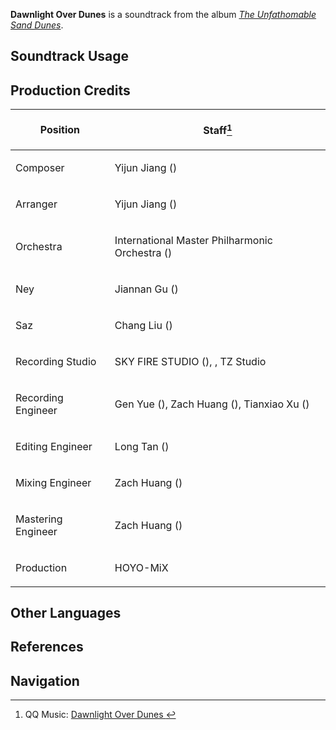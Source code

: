{{Soundtrack Infobox
|image          = The Unfathomable Sand Dunes.png
|album          = The Unfathomable Sand Dunes
|disc           = 1
|number         = 13
|featured       =
|featured2      =
|featured3      =
|featured_disc  =
|featured_disc2 =
|featured_disc3 =
|youtube_id     = ox1wO441AKw
|spotify_id     = 4GF4uzHdKSdi61nJ98YJ0H
|previous       = Dividing Paths
|next           = Dance of Scorpions
}}
'''Dawnlight Over Dunes''' is a soundtrack from the album ''[[The Unfathomable Sand Dunes]]''.

==Soundtrack Usage==
{{Soundtrack Usage
|quest    = 
|location = Girdle of the Sands//day
|domain   = 
}}

==Production Credits==
{| class="wikitable"
! Position
! Staff<ref>QQ Music: [https://y.qq.com/n/ryqq/songDetail/003v3Brk0q3uFw Dawnlight Over Dunes {{zh|沙丘上的曙光}}]</ref>
|-
! Composer
| Yijun Jiang ({{zh|姜以君}})
|-
! Arranger
| Yijun Jiang ({{zh|姜以君}})
|-
! Orchestra
| International Master Philharmonic Orchestra ({{zh|国际首席爱乐乐团}})
|-
! Ney
| Jiannan Gu ({{zh|顾剑楠}})
|-
! Saz
| Chang Liu ({{zh|刘耳朵}})
|-
! Recording Studio
| SKY FIRE STUDIO ({{zh|九紫天诚录音棚}}), {{Not a Typo|52Hz Studio}}, TZ Studio
|-
! Recording Engineer
| Gen Yue ({{zh|岳艮}}), Zach Huang ({{zh|黄巍}}), Tianxiao Xu ({{zh|徐天晓}})
|-
! Editing Engineer
| Long Tan ({{zh|谭龙}})
|-
! Mixing Engineer
| Zach Huang ({{zh|黄巍}})
|-
! Mastering Engineer
| Zach Huang ({{zh|黄巍}})
|-
! Production
| HOYO-MiX
|}
<!--
==Gallery==
<gallery>
</gallery>
-->
==Other Languages==
{{Other Languages
|en      = Dawnlight Over Dunes
|zhs     = 沙丘上的曙光
|zhs_rm  = Shāqiū Shàng de Shǔguāng
|zht     = 沙丘上的曙光
|zht_rm  = Shāqiū Shàng de Shǔguāng
|zh_tl   = The Dawn Above the Dunes
|ja      = 砂丘に差す暁光
|ja_rm   = Sakyuu ni Sasu Gyoukou
|ja_tl   = 
}}

==References==
{{Reflist}}

==Navigation==
{{Soundtrack Navbox|The Unfathomable Sand Dunes}}